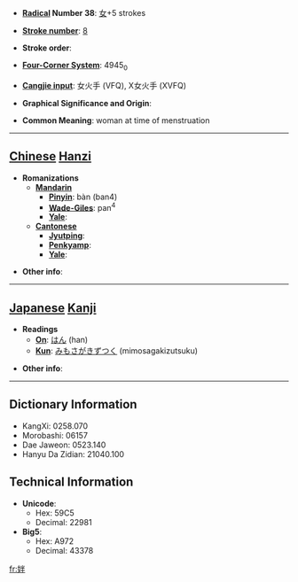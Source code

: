 * '''[[Wiktionary:Chinese radical index| Radical]] Number 38''': [[Wiktionary:Chinese radical index 女|女]]+5 strokes

* '''[[Wiktionary:Chinese total strokes index|Stroke number]]''': [[Wiktionary:Chinese total strokes index 8|8]]

* '''Stroke order''': 

* '''[[Wiktionary:Chinese four corner index|Four-Corner System]]''': 4945<sub>0</sub>

* '''[[Wiktionary:Chinese Cangjie index|Cangjie input]]''': 女火手 (VFQ), X女火手 (XVFQ)

* '''Graphical Significance and Origin''': 

* '''Common Meaning''': woman at time of menstruation

----

== [[Chinese]] [[Hanzi]] ==

* '''Romanizations'''
** '''[[Mandarin]]'''
*** '''[[Pinyin]]''': bàn (ban4)
*** '''[[Wade-Giles]]''': pan<sup>4</sup>
*** '''[[Yale]]''': 
** '''[[Cantonese]]'''
*** '''[[Jyutping]]''':
*** '''[[Penkyamp]]''': 
*** '''[[Yale]]''': 

* '''Other info''': 

----

== [[Japanese]] [[Kanji]] ==

* '''Readings'''
** '''[[On]]''': [[はん]] (han)
** '''[[Kun]]''': [[みもさがきずつく]] (mimosagakizutsuku)

* '''Other info''':  

----

== Dictionary Information ==

* KangXi: 0258.070
* Morobashi: 06157
* Dae Jaweon: 0523.140
* Hanyu Da Zidian: 21040.100

== Technical Information ==

* '''Unicode''':
** Hex: 59C5
** Decimal: 22981
* '''Big5''':
** Hex: A972
** Decimal: 43378

[[fr:姅]]